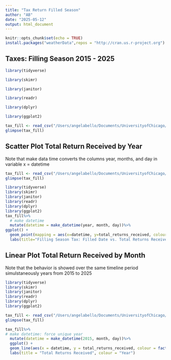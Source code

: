 ```yaml
---
title: "Tax Return Filled Season"
author: "AB"
date: "2025-05-12"
output: html_document
---
```


```r
knitr::opts_chunk$set(echo = TRUE)
install.packages("weatherData",repos = "http://cran.us.r-project.org")
```

## Taxes: Filling Season 2015 - 2025

```r

library(tidyverse)

library(skimr)

library(janitor)

library(readr)

library(dplyr)

library(ggplot2)

tax_fill <- read_csv("/Users/angelabello/Documents/UniversityofChicago/DataStorytelling/DataAnalysis/R/Project_TaxFill/filing-season-statistics-2015-to-2025.csv")
glimpse(tax_fill)
```

## Scatter Plot Total Return Received by Year

Note that make data time converts the columns year, months, and day in variable x = datetime


```r
tax_fill <- read_csv("/Users/angelabello/Documents/UniversityofChicago/DataStorytelling/DataAnalysis/R/Project_TaxFill/filing-season-statistics-2015-to-2025.csv")
glimpse(tax_fill)

library(tidyverse)
library(skimr)
library(janitor)
library(readr)
library(dplyr)
library(ggplot2)
tax_fill%>%
  # make datetime
  mutate(datetime = make_datetime(year, month, day))%>%
ggplot() + 
  geom_point(mapping = aes(x=datetime, y=total_returns_received, colour = year, size=total_returns_received)) + 
  labs(title="Filling Season Tax: Filled Date vs. Total Returns Received ", subtitle="Years 2015-2025", caption="The statistics compare totals as of first Friday of the year compared with the corresponding Friday in the prior year.") 

```

## Linear Plot Total Return Received by Month

Note that the behavior is showed over the same timeline period simulstaneously years from 2015 to 2025
```r
library(tidyverse)
library(skimr)
library(janitor)
library(readr)
library(dplyr)
library(ggplot2)

tax_fill <- read_csv("/Users/angelabello/Documents/UniversityofChicago/DataStorytelling/DataAnalysis/R/Project_TaxFill/filing-season-statistics-2015-to-2025.csv")
glimpse(tax_fill)

tax_fill%>%
# make datetime: force unique year
  mutate(datetime = make_datetime(2015, month, day))%>%
  ggplot() + 
  geom_line(aes(x = datetime, y = total_returns_received, colour = factor(year))) + 
  labs(title = "Total Returns Received", colour = "Year")



```
